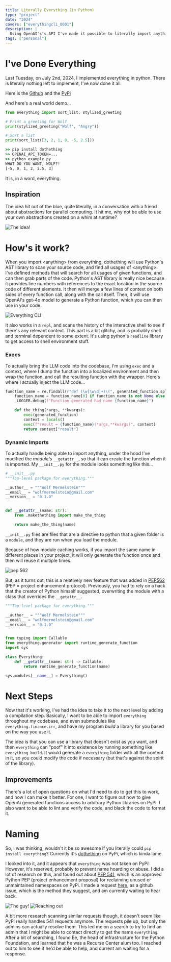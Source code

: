 ```yaml
---
title: Literally Everything (in Python)
type: "project"
date: "2024"
covers: ["everythingcli_0001"]
description: |
  Using OpenAI's's API I've made it possible to literally import anything "from everything"! Any function you can imagine, dynamically generated at runtime, accessible with a simple import. When you import \<anything> from everything, my project uses Python's AST to scan your source, and find all usages of \<anything>. It then will merge a few lines of context on both sides of every function call, along with the call itself. Then, it will use OpenAI's gpt-4o model to generate a Python function, which you can then use in your code.
tags: ["personal"]
---
```


# I've Done Everything

Last Tuesday, on July 2nd, 2024, I implemented everything in python. There is literally nothing left to implement, I've now done it all.

Here is the
[Github](https://github.com/404Wolf/everything) and the
[PyPi](https://pypi.org/project/dothething/)

And here's a real world demo...

```py
from everything import sort_list, stylized_greeting

# Print a greeting for Wolf
print(stylized_greeting("Wolf", "Angry"))

# Sort a list
print(sort_list([3, 2, 1, 0, -5, 2.5]))
```

```cmd
>> pip install dothething
>> OPENAI_API_TOKEN=...
>> python example.py
WHAT DO YOU WANT, WOLF?!
[-5, 0, 1, 2, 2.5, 3]
```

It is, in a word, everything.

## Inspiration

The idea hit out of the blue, quite literally, in a conversation with a friend about abstractions for parallel computing. It hit me, why not be able to use your own abstractions created on a whim at runtime?

![The idea!](2024-07-05-20240705020336355_0001.webp|float=none|width=60)

# How's it work?

When you import \<anything\> from everything, dothething will use Python's AST library to scan your source code, and find all usages of \<anything\>. I've defined methods that will search for all usages of given functions, and can then grab parts of the code. Python's AST library is really nice because it provides line numbers with references to the exact location in the source code of different elements. It then will merge a few lines of context on both sides of every function call, along with the call itself. Then, it will use OpenAI's gpt-4o model to generate a Python function, which you can then use in your code.

![Everything CLI](everythingcli_0001.png)

It also works in a `repl`, and scans the history of the interactive shell to see if there's any relevant context. This part is a bit glitchy, and is probably shell and terminal dependent to some extent. It's using python's `readline` library to get access to shell environment stuff.

### Execs

To actually bring the LLM code into the codebase, I'm using `exec` and a context, where I dump the function into a localized environment and then wrap the function, and call the resulting function with the wrapper. Here's where I actually inject the LLM code...

```py
function_name = re.findall(r"def (\w[\w\d]+)\(", generated_function.split("\n")[0])
    function_name = function_name[0] if function_name is not None else "error"
    _LOGGER.debug(f"Function generated had name {function_name}")

    def the_thing(*args, **kwargs):
        exec(generated_function)
        context = locals()
        exec(f"result = {function_name}(*args,**kwargs)", context)
        return context["result"]
```

### Dynamic Imports

To actually handle being able to import anything, under the hood I've modified the *module's* `__getattr__`, so that it can create the function when it is imported. My `__init__.py` for the module looks something like this...

```py
# __init__.py
"""Top-level package for everything."""

__author__ = """Wolf Mermelstein"""
__email__ = "wolfmermelstein@gmail.com"
__version__ = "0.1.0"


def __getattr__(name: str):
    from .makethething import make_the_thing

    return make_the_thing(name)
```

`__init__.py` files are files that are a directive to python that a given folder is a `module`, and they are run when you load the module.

Because of how module caching works, if you import the same name in different places in your project, it will only generate the function once and then will reuse it multiple times.

![pep 562](thePep_0001.png)

But, as it turns out, this is a relatively new feature that was added in [PEP562](https://peps.python.org/pep-0562/) (PEP = project enhancement protocol). Previously, you had to rely on a hack that the creator of Python himself suggested, overwriting the module with a class that overrides the `__getattr__`.

```python
"""Top-level package for everything."""

__author__ = """Wolf Mermelstein"""
__email__ = "wolfmermelstein@gmail.com"
__version__ = "0.1.0"


from typing import Callable
from everything.generator import runtime_generate_function
import sys

class Everything:
    def __getattr__(name: str) -> Callable:
        return runtime_generate_function(name)

sys.modules[__name__] = Everything()
```

# Next Steps

Now that it's working, I've had the idea to take it to the next level by adding a compilation step. Basically, I want to be able to import `everything` throughout my codebase, and even submodules like `everything.finance.irr`, and have my program *build* a library for you based on the way you use it.

The idea is that you can use a library that doesn't exist as you want, and then `everything` can "poof" it into existence by running something like `everything build`. It would generate a `everything` folder with all the content in it, so you could modify the code if necessary (but that's against the spirit of the library).

## Improvements

There's a lot of open questions on what I'd need to do to get this to work, and how I can make it better. For one, I want to figure out how to give OpenAi generated functions access to arbitrary Python libraries on PyPi. I also want to be able to lint and verify the code, and black the code to format it.

# Naming

So, I was thinking, wouldn't it be so awesome if you literally could `pip install everything`? Currently it's [dothething](https://pypi.org/project/dothething/) on PyPi, which is kinda lame.

I looked into it, and it appears that `everything` was not taken on PyPi! However, it's reserved, probably to prevent name hoarding or abuse. I did a lot of research on this, and found out about [PEP 541](https://peps.python.org/pep-0541/), which is an approved Python PEP (project enhancement proposal) for reclaiming unused or unmaintained namespaces on PyPi. I made a request [here](https://github.com/pypi/support/issues/4320), as a github issue, which is the method they suggest, and am currently waiting to hear back.

![The guy!](2024-07-04-20240705021721024_0001.webp)
![Reaching out](2024-07-04-20240705021825560_0001.webp)

A bit more research scanning similar requests though, it doesn't seem like PyPi really handles 541 requests anymore. The requests pile up, but only the admins can actually resolve them. This led me on a search to try to find an admin that I might be able to contact directly to get the name `everything`. After a bit of searching, I found Ee, the head of infrastructure for the Python Foundation, and learned that he was a Recurse Center alum too. I reached out to him to see if he'd be able to help, and current am waiting for a response.
